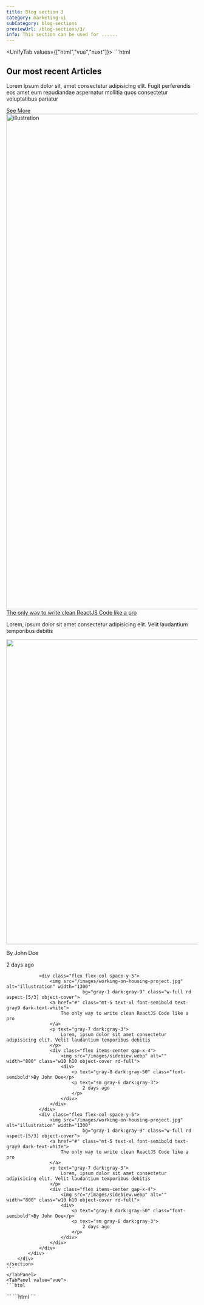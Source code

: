 ```yaml
---
title: Blog section 3
category: marketing-ui
subCategory: blog-sections
previewUrl: /blog-sections/3/
info: This section can be used for ......
---
```


<UnifyTab values={["html","vue","nuxt"]}>
    <TabPanel value="html">
    ```html
    <section py20>
        <div px="5 sm:10 md:12 lg:5" class="max-w-7xl mx-auto space-y-10">
            <div class="flex md-justify-between">
                <div text="center md:left" class="space-y-6 max-w-2xl mx-auto md-mx-0">
                    <h1 text="3xl gray-9 dark:white" class="font-bold capitalize">Our most recent Articles</h1>
                    <p text="gray-7 dark:gray-3" class="max-w-xl mx-auto md-mx-0">
                        Lorem ipsum dolor sit, amet consectetur adipisicing elit. Fugit perferendis eos amet eum repudiandae aspernatur mollitia quos consectetur voluptatibus pariatur 
                    </p>
                </div>
                <div class="">
                    <a href="#" border="~ gray-1 dark:gray-9" text="blue-6 dark:gray-3" class="px5 py2.5 flex items-center gap-x-3">
                        See More
                        <span i-carbon-chevron-right></span>                     
                    </a>
                </div>
            </div>
            <div class="grid sm-grid-cols-2 gap-6 md-gap-10 lg-grid-cols-3 lg-gap-8">
                <div class="flex flex-col space-y-5">
                    <img src="/images/working-on-housing-project.jpg" alt="illustration" width="1300"
                            bg="gray-1 dark:gray-9" class="w-full rd aspect-[5/3] object-cover">
                    <a href="#" text="xl gray-9 dark:white" class="mt5 font-semibold">
                        The only way to write clean ReactJS Code like a pro
                    </a>
                    <p text="gray-7 dark:gray-3">
                        Lorem, ipsum dolor sit amet consectetur adipisicing elit. Velit laudantium temporibus debitis 
                    </p>
                    <div class="flex items-center gap-x-4">
                        <img src="/images/sidebiew.webp" alt="" width="800" class="w10 h10 object-cover rd-full">
                        <div>
                            <p text="gray-8 dark:gray-50" class="font-semibold">By John Doe</p>
                            <p text="sm gray-6 dark:gray-3">
                                2 days ago
                            </p>
                        </div>
                    </div>
                </div>

                <div class="flex flex-col space-y-5">
                    <img src="/images/working-on-housing-project.jpg" alt="illustration" width="1300"
                                bg="gray-1 dark:gray-9" class="w-full rd aspect-[5/3] object-cover">
                    <a href="#" class="mt-5 text-xl font-semibold text-gray9 dark-text-white">
                        The only way to write clean ReactJS Code like a pro
                    </a>
                    <p text="gray-7 dark:gray-3">
                        Lorem, ipsum dolor sit amet consectetur adipisicing elit. Velit laudantium temporibus debitis 
                    </p>
                    <div class="flex items-center gap-x-4">
                        <img src="/images/sidebiew.webp" alt="" width="800" class="w10 h10 object-cover rd-full">
                        <div>
                            <p text="gray-8 dark:gray-50" class="font-semibold">By John Doe</p>
                            <p text="sm gray-6 dark:gray-3">
                                2 days ago
                            </p>
                        </div>
                    </div>
                </div>
                <div class="flex flex-col space-y-5">
                    <img src="/images/working-on-housing-project.jpg" alt="illustration" width="1300"
                                bg="gray-1 dark:gray-9" class="w-full rd aspect-[5/3] object-cover">
                    <a href="#" class="mt-5 text-xl font-semibold text-gray9 dark-text-white">
                        The only way to write clean ReactJS Code like a pro
                    </a>
                    <p text="gray-7 dark:gray-3">
                        Lorem, ipsum dolor sit amet consectetur adipisicing elit. Velit laudantium temporibus debitis 
                    </p>
                    <div class="flex items-center gap-x-4">
                        <img src="/images/sidebiew.webp" alt="" width="800" class="w10 h10 object-cover rd-full">
                        <div>
                            <p text="gray-8 dark:gray-50" class="font-semibold">By John Doe</p>
                            <p text="sm gray-6 dark:gray-3">
                                2 days ago
                            </p>
                        </div>
                    </div>
                </div>
            </div>
        </div>
    </section>
    ```
    </TabPanel>
    <TabPanel value="vue">
    ```html
  <script setup>
  const posts = [
    {
      id:1,
      cover:"/images/working-on-housing-project.jpg",
      publishAt:"2 days ago",
      author:"John doe",
      title:"You're probably fetching data in the wrong way",
      description:"Lorem ipsum dolor sit amet consectetur adipisicing elit. Eius error magni ipsam earum placeat"
    },
    {
      id:2,
      cover:"/images/working-on-housing-project.jpg",
      publishAt:"2 days ago",
      author:"John doe",
      title:"You're probably fetching data in the wrong way",
      description:"Lorem ipsum dolor sit amet consectetur adipisicing elit. Eius error magni ipsam earum placeat"
    },
    {
      id:3,
      cover:"/images/working-on-housing-project.jpg",
      publishAt:"12-06-2022",
      author:"John doe",
      title:"You're probably fetching data in the wrong way",
      description:"Lorem ipsum dolor sit amet consectetur adipisicing elit. Eius error magni ipsam earum placeat"
    }
  ]
  </script>
  <template>
      <section py20>
          <div px="5 sm:10 md:12 lg:5" class="max-w-7xl mx-auto space-y-10">
              <div class="flex md-justify-between">
                  <div text="center md:left" class="space-y-6 max-w-2xl mx-auto md-mx-0">
                      <h1 text="3xl gray-9 dark:white" class="font-bold capitalize">Our most recent Articles</h1>
                      <p text="gray-7 dark:gray-3" class="max-w-xl mx-auto md-mx-0">
                          Lorem ipsum dolor sit, amet consectetur adipisicing elit. Fugit perferendis eos amet eum repudiandae aspernatur mollitia quos consectetur voluptatibus pariatur 
                      </p>
                  </div>
                  <div class="">
                      <a href="#" border="~ gray-1 dark:gray-9" text="blue-6 dark:gray-3" class="px5 py2.5 flex items-center gap-x-3">
                          See More
                          <span i-carbon-chevron-right></span>                     
                      </a>
                  </div>
              </div>
              <div class="grid sm-grid-cols-2 gap-6 md-gap-10 lg-grid-cols-3 lg-gap-8">
                  <div v-for="post in posts" :key="post.id" class="flex flex-col space-y-5">
                      <img :src="post.cover" alt="illustration" width="1300"
                              bg="gray-1 dark:gray-9" class="w-full rd aspect-[5/3] object-cover">
                      <a href="#" un-text="xl gray-9 dark:white" class="mt5 font-semibold">
                          {{ post.title }}
                      </a>
                      <p text="gray-7 dark:gray-3">
                          {{ post.description }}
                      </p>
                      <div class="flex items-center gap-x-4">
                          <img src="/images/sidebiew.webp" alt="" width="800" class="w10 h10 object-cover rd-full">
                          <div>
                              <p text="gray-8 dark:gray-50" class="font-semibold">{{ post.author }}</p>
                              <p text="sm gray-6 dark:gray-3">
                                  {{ post.publishAt }}
                              </p>
                          </div>
                      </div>
                  </div>

              </div>
          </div>
      </section>
  </template>
    ```
    </TabPanel>
    <TabPanel value="nuxt">
    ```html
  <script setup>
  const posts = [
    {
      id:1,
      cover:"/images/working-on-housing-project.jpg",
      publishAt:"2 days ago",
      author:"John doe",
      title:"You're probably fetching data in the wrong way",
      description:"Lorem ipsum dolor sit amet consectetur adipisicing elit. Eius error magni ipsam earum placeat"
    },
    {
      id:2,
      cover:"/images/working-on-housing-project.jpg",
      publishAt:"2 days ago",
      author:"John doe",
      title:"You're probably fetching data in the wrong way",
      description:"Lorem ipsum dolor sit amet consectetur adipisicing elit. Eius error magni ipsam earum placeat"
    },
    {
      id:3,
      cover:"/images/working-on-housing-project.jpg",
      publishAt:"12-06-2022",
      author:"John doe",
      title:"You're probably fetching data in the wrong way",
      description:"Lorem ipsum dolor sit amet consectetur adipisicing elit. Eius error magni ipsam earum placeat"
    }
  ]
  </script>
  <template>
      <section py20>
          <div px="5 sm:10 md:12 lg:5" class="max-w-7xl mx-auto space-y-10">
              <div class="flex md-justify-between">
                  <div text="center md:left" class="space-y-6 max-w-2xl mx-auto md-mx-0">
                      <h1 text="3xl gray-9 dark:white" class="font-bold capitalize">Our most recent Articles</h1>
                      <p text="gray-7 dark:gray-3" class="max-w-xl mx-auto md-mx-0">
                          Lorem ipsum dolor sit, amet consectetur adipisicing elit. Fugit perferendis eos amet eum repudiandae aspernatur mollitia quos consectetur voluptatibus pariatur 
                      </p>
                  </div>
                  <div class="">
                      <nuxt-link to="#" border="~ gray-1 dark:gray-9" text="blue-6 dark:gray-3" class="px5 py2.5 flex items-center gap-x-3">
                          See More
                          <span i-carbon-chevron-right></span>                     
                      </nuxt-link>
                  </div>
              </div>
              <div class="grid sm-grid-cols-2 gap-6 md-gap-10 lg-grid-cols-3 lg-gap-8">
                  <div v-for="post in posts" :key="post.id" class="flex flex-col space-y-5">
                      <img :src="post.cover" alt="illustration" width="1300"
                              bg="gray-1 dark:gray-9" class="w-full rd aspect-[5/3] object-cover">
                      <nuxt-link to="#" un-text="xl gray-9 dark:white" class="mt5 font-semibold">
                          {{ post.title }}
                      </nuxt-link>
                      <p text="gray-7 dark:gray-3">
                          {{ post.description }}
                      </p>
                      <div class="flex items-center gap-x-4">
                          <img src="/images/sidebiew.webp" alt="" width="800" class="w10 h10 object-cover rd-full">
                          <div>
                              <p text="gray-8 dark:gray-50" class="font-semibold">{{ post.author }}</p>
                              <p text="sm gray-6 dark:gray-3">
                                  {{ post.publishAt }}
                              </p>
                          </div>
                      </div>
                  </div>

              </div>
          </div>
      </section>
  </template>
    ```
    </TabPanel>
</UnifyTab>